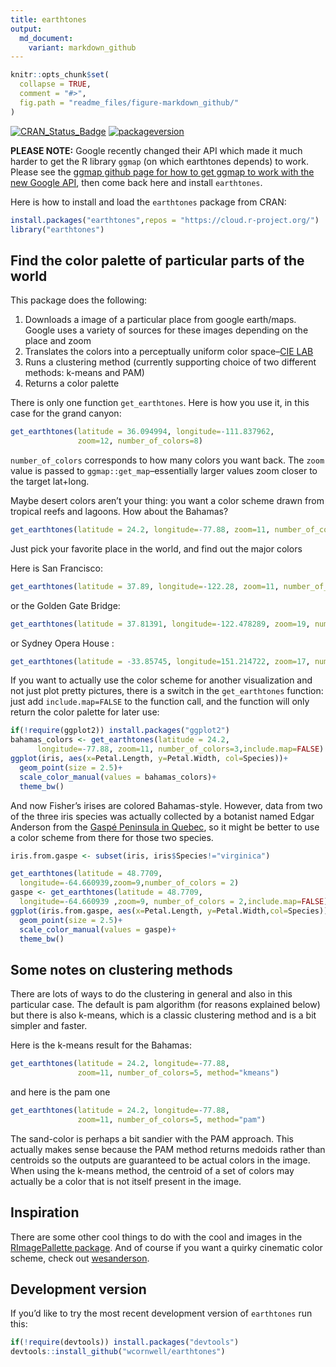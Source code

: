 ```yaml
---
title: earthtones
output:
  md_document:
    variant: markdown_github
---
```


<!-- README.md is generated from README.Rmd. Please edit that file -->

```r
knitr::opts_chunk$set(
  collapse = TRUE,
  comment = "#>",
  fig.path = "readme_files/figure-markdown_github/"
)
```

[![CRAN\_Status\_Badge](http://www.r-pkg.org/badges/version/earthtones)](https://cran.r-project.org/package=earthtones) [![packageversion](https://img.shields.io/badge/Package%20version-0.1.1-orange.svg?style=flat-square)](commits/master)


**PLEASE NOTE:** Google recently changed their API which made it much harder to get the R library `ggmap` (on which earthtones depends) to work.  Please see the [ggmap github page for how to get ggmap to work with the new Google API](https://github.com/dkahle/ggmap), then come back here and install `earthtones`.  

Here is how to install and load the `earthtones` package from CRAN:

```r
install.packages("earthtones",repos = "https://cloud.r-project.org/")
library("earthtones")
```

## Find the color palette of particular parts of the world

This package does the following: 

1. Downloads a image of a particular place from google earth/maps.  Google uses a variety of sources for these images depending on the place and zoom 
2. Translates the colors into a perceptually uniform color space--[CIE LAB](https://en.wikipedia.org/wiki/Lab_color_space)
3. Runs a clustering method (currently supporting choice of two different methods: k-means and PAM) 
4. Returns a color palette  

There is only one function `get_earthtones`.  Here is how you use it, in this case for the grand canyon:

```r
get_earthtones(latitude = 36.094994, longitude=-111.837962, 
               zoom=12, number_of_colors=8)
```

`number_of_colors` corresponds to how many colors you want back.  The `zoom` value is passed to `ggmap::get_map`--essentially larger values zoom closer to the target lat+long.  

Maybe desert colors aren't your thing: you want a color scheme drawn from tropical reefs and lagoons.  How about the Bahamas?

```r
get_earthtones(latitude = 24.2, longitude=-77.88, zoom=11, number_of_colors=5)
```

Just pick your favorite place in the world, and find out the major colors

Here is San Francisco:

```r
get_earthtones(latitude = 37.89, longitude=-122.28, zoom=11, number_of_colors=12)
```

or the Golden Gate Bridge:

```r
get_earthtones(latitude = 37.81391, longitude=-122.478289, zoom=19, number_of_colors=12)
```

or Sydney Opera House :

```r
get_earthtones(latitude = -33.85745, longitude=151.214722, zoom=17, number_of_colors=10)
```

If you want to actually use the color scheme for another visualization and not just plot pretty pictures, there is a switch in the `get_earthtones` function: just add `include.map=FALSE` to the function call, and the function will only return the color palette for later use:

```r
if(!require(ggplot2)) install.packages("ggplot2")
bahamas_colors <- get_earthtones(latitude = 24.2,
      longitude=-77.88, zoom=11, number_of_colors=3,include.map=FALSE)
ggplot(iris, aes(x=Petal.Length, y=Petal.Width, col=Species))+
  geom_point(size = 2.5)+
  scale_color_manual(values = bahamas_colors)+
  theme_bw()
```

And now Fisher's irises are colored Bahamas-style.  However, data from two of the three iris species was actually collected by a botanist named Edgar Anderson from the [Gaspé Peninsula in Quebec](https://www.jstor.org/stable/2394164?seq=1#page_scan_tab_contents), so it might be better to use a color scheme from there for those two species.  

```R
iris.from.gaspe <- subset(iris, iris$Species!="virginica")

get_earthtones(latitude = 48.7709,
  longitude=-64.660939,zoom=9,number_of_colors = 2)
gaspe <- get_earthtones(latitude = 48.7709,
  longitude=-64.660939 ,zoom=9, number_of_colors = 2,include.map=FALSE)
ggplot(iris.from.gaspe, aes(x=Petal.Length, y=Petal.Width,col=Species))+
  geom_point(size = 2.5)+
  scale_color_manual(values = gaspe)+
  theme_bw()
```

## Some notes on clustering methods

There are lots of ways to do the clustering in general and also in this particular case. The default is pam algorithm (for reasons explained below) but there is also k-means, which is a classic clustering method and is a bit simpler and faster.

Here is the k-means result for the Bahamas:

```r
get_earthtones(latitude = 24.2, longitude=-77.88,
               zoom=11, number_of_colors=5, method="kmeans")
```

and here is the pam one

```r
get_earthtones(latitude = 24.2, longitude=-77.88, 
               zoom=11, number_of_colors=5, method="pam")
```

The sand-color is perhaps a bit sandier with the PAM approach.  This actually makes sense because the PAM method returns medoids rather than centroids so the outputs are guaranteed to be actual colors in the image.  When using the k-means method, the centroid of a set of colors may actually be a color that is not itself present in the image.  

## Inspiration

There are some other cool things to do with the cool and images in the [RImagePallette package](https://github.com/joelcarlson/RImagePalette). And of course if you want a quirky cinematic color scheme, check out [wesanderson](https://github.com/karthik/wesanderson).

## Development version

If you'd like to try the most recent development version of `earthtones` run this:

```r
if(!require(devtools)) install.packages("devtools")
devtools::install_github("wcornwell/earthtones")
```

